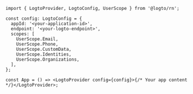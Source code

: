 ```tsx
import { LogtoProvider, LogtoConfig, UserScope } from '@logto/rn';

const config: LogtoConfig = {
  appId: '<your-application-id>',
  endpoint: '<your-logto-endpoint>',
  scopes: [
    UserScope.Email,
    UserScope.Phone,
    UserScope.CustomData,
    UserScope.Identities,
    UserScope.Organizations,
  ],
};

const App = () => <LogtoProvider config={config}>{/* Your app content */}</LogtoProvider>;
```
